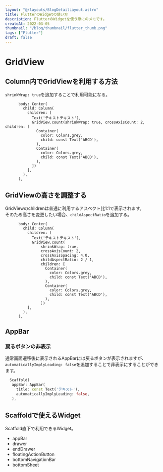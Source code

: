 ```yaml
---
layout: "@/layouts/BlogDetailLayout.astro"
title: FlutterのWidgetの使い方
description: FlutterのWidgetを使う際にのメモです。
createAt: 2022-03-05
thumbnail: "/blog/thumbnail/flutter_thumb.png"
tags: ["Flutter"]
draft: false
---
```



# GridView

## Column内でGridViewを利用する方法

`shrinkWrap: true`を追加することで利用可能になる。

```
      body: Center(
        child: Column(
          children: [
            Text('テキストテキスト'),
            GridView.count(shrinkWrap: true, crossAxisCount: 2, children: [
              Container(
                color: Colors.grey,
                child: const Text('ABCD'),
              ),
              Container(
                color: Colors.grey,
                child: const Text('ABCD'),
              ),
            ])
          ],
        ),
      ),
```

## GridViewの高さを調整する

GridViewのchildrenは普通に利用するアスペクト比1:1で表示されます。  
そのため高さを変更したい場合、`childAspectRatio`を追加する。

```
      body: Center(
        child: Column(
          children: [
            Text('テキストテキスト'),
            GridView.count(
                shrinkWrap: true,
                crossAxisCount: 2,
                crossAxisSpacing: 4.0,
                childAspectRatio: 2 / 1,
                children: [
                  Container(
                    color: Colors.grey,
                    child: const Text('ABCD'),
                  ),
                  Container(
                    color: Colors.grey,
                    child: const Text('ABCD'),
                  ),
                ])
          ],
        ),
      ),
```

## AppBar

### 戻るボタンの非表示

通常画面遷移後に表示されるAppBarには戻るボタンが表示されますが、  
`automaticallyImplyLeading: false`を追加することで非表示にすることができます。

```dart
  Scaffold(
   appBar: AppBar(
     title: const Text('テキスト'),
     automaticallyImplyLeading: false,
   ),
```

## Scaffoldで使えるWidget

Scaffold直下で利用できるWidget。

- appBar
- drawer
- endDrawer
- floatingActionButton
- bottomNavigationBar
- bottomSheet
